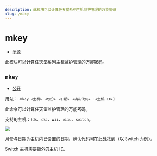 ```yaml
---
description: 此模块可以计算任天堂系列主机监护管理的万能密码
slug: /mkey
---
```


# mkey

-   [闭源](help/faq#为什么有些模块没有开源)

此模块可以计算任天堂系列主机监护管理的万能密码。

## `mkey`

-   [公开](permissions)

用法：`~mkey <主机> <月份> <日期> <确认代码> [<主机 ID>]`

此命令可以计算任天堂监护管理的万能密码。

支持的主机：`3ds`、`dsi`、`wii`、`wiiu`、`switch`。

![](https://z1.ax1x.com/2023/11/18/piNEJwq.png)

月份与日期为主机内已设置的日期，确认代码可在此处找到（以 Switch 为例）。

Switch 主机需要额外的主机 ID。
